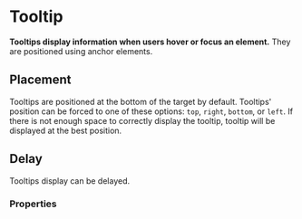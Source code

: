 # Tooltip <ReactStabilityFlag status="stable" />

**Tooltips display information when users hover or focus an element.**
They are positioned using anchor elements.

<DemoBlock demo="default" />

## Placement

Tooltips are positioned at the bottom of the target by default.
Tooltips' position can be forced to one of these options: `top`, `right`, `bottom`, or `left`.
If there is not enough space to correctly display the tooltip, tooltip will be displayed at the best position.

<DemoBlock demo="placement" />

## Delay

Tooltips display can be delayed.

<DemoBlock demo="delay" />

### Properties

<PropTable component="Tooltip" />
